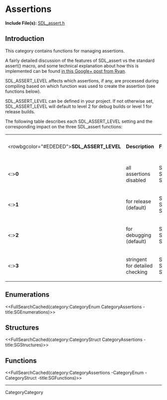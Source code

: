 
= Assertions =

'''Include File(s):''' [http://hg.libsdl.org/SDL/file/default/include/SDL_assert.h SDL_assert.h]


== Introduction ==
This category contains functions for managing assertions.

A fairly detailed discussion of the features of SDL_assert vs the standard assert() macro, and some technical explanation about how this is implemented can be found [http://web.archive.org/web/20190322035412/https://plus.google.com/103391075724026391227/posts/KzV6sLdALX7 in this Google+ post from Ryan].

SDL_ASSERT_LEVEL affects which assertions, if any, are processed during compiling based on which function was used to create the assertion (see functions below).

SDL_ASSERT_LEVEL can be defined in your project.  If not otherwise set, SDL_ASSERT_LEVEL will default to level 2 for debug builds or level 1 for release builds.  

The following table describes each SDL_ASSERT_LEVEL setting and the corresponding impact on the three SDL_assert functions:

{|
|<rowbgcolor="#EDEDED">'''SDL_ASSERT_LEVEL'''
|'''Description'''
|'''Function'''
|'''Function Status'''
|-
|<:>'''0'''
|all assertions disabled
|SDL_assert<br/>SDL_assert_release<br/>SDL_assert_paranoid
|disabled<br/>disabled<br/>disabled
|-
|<:>'''1'''
|for release (default)
|SDL_assert<br/>SDL_assert_release<br/>SDL_assert_paranoid
|disabled<br/>'''enabled'''<br/>disabled
|-
|<:>'''2'''
|for debugging (default)
|SDL_assert<br/>SDL_assert_release<br/>SDL_assert_paranoid
|'''enabled'''<br/>'''enabled'''<br/>disabled
|-
|<:>'''3'''
|stringent for detailed checking
|SDL_assert<br/>SDL_assert_release<br/>SDL_assert_paranoid
|'''enabled'''<br/>'''enabled'''<br/>'''enabled'''
|}


== Enumerations ==
<<FullSearchCached(category:CategoryEnum CategoryAssertions -title:SGEnumerations)>>

== Structures ==
<<FullSearchCached(category:CategoryStruct CategoryAssertions -title:SGStructures)>>

== Functions ==
<<FullSearchCached(category:CategoryAssertions -CategoryEnum -CategoryStruct -title:SGFunctions)>>


----
CategoryCategory
